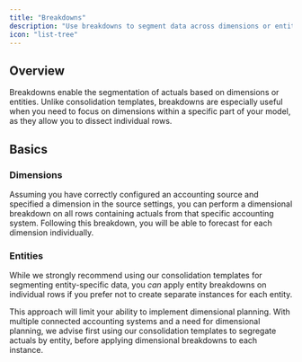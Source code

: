 ```yaml
---
title: "Breakdowns"
description: "Use breakdowns to segment data across dimensions or entities for more detailed planning."
icon: "list-tree"
---
```


## Overview

Breakdowns enable the segmentation of actuals based on dimensions or entities. Unlike consolidation templates, breakdowns are especially useful when you need to focus on dimensions within a specific part of your model, as they allow you to dissect individual rows.

## Basics

### Dimensions

Assuming you have correctly configured an accounting source and specified a dimension in the source settings, you can perform a dimensional breakdown on all rows containing actuals from that specific accounting system. Following this breakdown, you will be able to forecast for each dimension individually.

### Entities

While we strongly recommend using our consolidation templates for segmenting entity-specific data, you *can* apply entity breakdowns on individual rows if you prefer not to create separate instances for each entity.

This approach will limit your ability to implement dimensional planning. With multiple connected accounting systems and a need for dimensional planning, we advise first using our consolidation templates to segregate actuals by entity, before applying dimensional breakdowns to each instance.